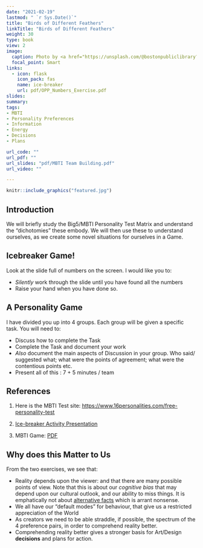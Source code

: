 ```yaml
---
date: "2021-02-19"
lastmod: " `r Sys.Date()`"
title: "Birds of Different Feathers"
linkTitle: "Birds of Different Feathers"
weight: 30
type: book
view: 2
image:
  caption: Photo by <a href="https://unsplash.com/@bostonpubliclibrary?utm_source=unsplash&utm_medium=referral&utm_content=creditCopyText">Boston Public Library</a> on <a href="https://unsplash.com/s/photos/bird-species?utm_source=unsplash&utm_medium=referral&utm_content=creditCopyText">Unsplash</a>
  focal_point: Smart
links:
  - icon: flask
    icon_pack: fas
    name: ice-breaker
    url: pdf/OPP_Numbers_Exercise.pdf
slides: 
summary: 
tags:
- MBTI
- Personality Preferences
- Information
- Energy
- Decisions
- Plans

url_code: ""
url_pdf: ""
url_slides: "pdf/MBTI Team Building.pdf"
url_video: ""

---
```


```r
knitr::include_graphics("featured.jpg")
```


## Introduction

We will briefly study the Big5/MBTI Personality Test Matrix and understand the "dichotomies" these embody. We will then use these to understand ourselves, as we create some novel situations for ourselves in a Game.

## Icebreaker Game!

Look at the slide full of numbers on the screen. I would like you to:  

- *Silently* work through the slide until you have found all the numbers   
- Raise your hand when you have done so. 


## A Personality Game

I have divided you up into 4 groups. Each group will be given a specific task. You will need to:  

- Discuss how to complete the Task  
- Complete the Task and document your work  
- *Also* document the main aspects of Discussion in your group. Who said/ suggested what; what were the points of agreement; what were the contentious points etc.   
- Present all of this : 7 + 5 minutes / team  


## References

1. Here is the MBTI Test site: <u><https://www.16personalities.com/free-personality-test></u>

2. <u>[Ice-breaker Activity Presentation](https://slidetodoc.com/numbers-icebreaker-this-is-one-of-many-free/)</u>

3. MBTI Game: <u>[PDF](/pdf/MBTI Activities.pdf)</u>

## Why does this Matter to Us

From the two exercises, we see that:  

  - Reality depends upon the viewer: and that there are many possible points of view. Note that this is about our *cognitive bias* that may depend upon our cultural outlook, and our ability to miss things. It is emphatically not about <u>[alternative facts](https://www.dictionary.com/e/slang/alternative-facts/)</u> which is arrant nonsense.
  - We all have our "default modes" for behaviour, that give us a restricted appreciation of the World
  - As creators we need to be able straddle, if possible, the spectrum of the 4 preference pairs, in order to comprehend reality better. 
  - Comprehending reality better gives a stronger basis for Art/Design **decisions** and plans for action.
  
  
